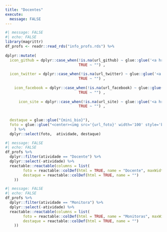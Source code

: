 ```yaml
---
title: "Docentes"
execute:
  message: FALSE
---
```



```r
#| message: FALSE
#| echo: FALSE
library(magrittr)
df_profs <- readr::read_rds("info_profs.rds") %>% 
  
dplyr::mutate(
  icon_github = dplyr::case_when(!is.na(url_github) ~ glue::glue('<a href="{url_github}" target="_blank"><i class="fab fa-github"></i></a>'),
                                 TRUE ~ "") ,
  
  icon_twitter = dplyr::case_when(!is.na(url_twitter) ~ glue::glue('<a href="{url_twitter}" target="_blank"><i class="fab fa-twitter"></i></a>'),
                                 TRUE ~ "") ,
  
    icon_facebook = dplyr::case_when(!is.na(url_facebook) ~ glue::glue('<a href="{url_facebook}" target="_blank"><i class="fab fa-facebook"></i></a>'),
                                 TRUE ~ "") ,
  
      icon_site = dplyr::case_when(!is.na(url_site) ~ glue::glue('<a href="{url_site}" target="_blank"><i class="fas fa-home"></i></a>'),
                                 TRUE ~ "") ,
  
  
  destaque = glue::glue("{mini_bio}"),
  foto = glue::glue("<center><img src='{url_foto}' width='100' style='border-radius: 50%;'><br><b>{nome}</b> <br> {icon_site} {icon_github} {icon_twitter} {icon_facebook}</center>")
    ) %>% 
  dplyr::select(foto,  atividade, destaque) 
```


```r
#| message: FALSE
#| echo: FALSE
df_profs %>% 
  dplyr::filter(atividade == "Docente") %>% 
  dplyr::select(-atividade) %>% 
  reactable::reactable(columns = list(
        foto = reactable::colDef(html = TRUE, name = "Docente", maxWidth = 250), 
        destaque = reactable::colDef(html = TRUE, name = "")
    ))
```





```r
#| message: FALSE
#| echo: FALSE
df_profs %>% 
  dplyr::filter(atividade == "Monitora") %>% 
  dplyr::select(-atividade) %>% 
  reactable::reactable(columns = list(
        foto = reactable::colDef(html = TRUE, name = "Monitoras", maxWidth = 250), 
        destaque = reactable::colDef(html = TRUE, name = "")
    ))
```

 
<!-- inicio font awesome -->
<script src="https://kit.fontawesome.com/1f72d6921a.js" crossorigin="anonymous"></script>

<!-- final font awesome -->




